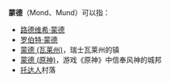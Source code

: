'''蒙德'''（Mond、Mund）可以指：
* [[路德维希·蒙德|路德维希·蒙德]]
* [[罗伯特·蒙德|罗伯特·蒙德]]
* [[蒙德_(瓦莱州)|蒙德 (瓦莱州)]]，瑞士瓦莱州的镇
* [[蒙德_(原神)|蒙德 (原神)]]，游戏《原神》中信奉风神的城邦
* [[托达人|托达人]]村落
{{Disambiguation|cat=二字译名消歧义}}